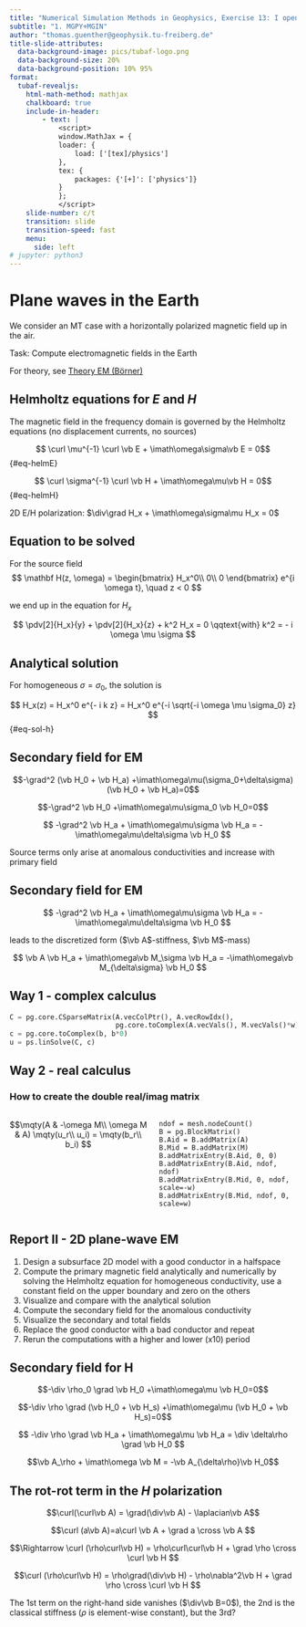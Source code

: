 ```yaml
---
title: "Numerical Simulation Methods in Geophysics, Exercise 13: I open at the close"
subtitle: "1. MGPY+MGIN"
author: "thomas.guenther@geophysik.tu-freiberg.de"
title-slide-attributes:
  data-background-image: pics/tubaf-logo.png
  data-background-size: 20%
  data-background-position: 10% 95%
format:
  tubaf-revealjs:
    html-math-method: mathjax
    chalkboard: true
    include-in-header:
        - text: |
            <script>
            window.MathJax = {
            loader: {
                load: ['[tex]/physics']
            },
            tex: {
                packages: {'[+]': ['physics']}
            }
            };
            </script>
    slide-number: c/t
    transition: slide
    transition-speed: fast
    menu: 
      side: left
# jupyter: python3 
--- 
```


# Plane waves in the Earth

We consider an MT case with a horizontally polarized magnetic field up in the air.

Task: Compute electromagnetic fields in the Earth

For theory, see [Theory EM (Börner)](https://ruboerner.github.io/ThEM/mtfields.html)

## Helmholtz equations for $E$ and $H$

The magnetic field in the frequency domain is governed by the Helmholtz equations (no displacement currents, no sources)

$$ \curl \mu^{-1} \curl \vb E + \imath\omega\sigma\vb E = 0$$  {#eq-helmE}

$$ \curl \sigma^{-1} \curl \vb H + \imath\omega\mu\vb H = 0$$  {#eq-helmH}

2D E/H polarization: $\div\grad H_x + \imath\omega\sigma\mu H_x = 0$

## Equation to be solved

For the source field
$$ \mathbf H(z, \omega) = \begin{bmatrix} H_x^0\\ 0\\ 0 \end{bmatrix} e^{i \omega t}, \quad z < 0 $$

we end up in the equation for $H_x$

$$ \pdv[2]{H_x}{y} + \pdv[2]{H_x}{z} + k^2 H_x = 0 \qqtext{with} k^2 = - i \omega \mu \sigma $$


## Analytical solution

For homogeneous $\sigma=\sigma_0$, the solution is

$$ H_x(z) = H_x^0 e^{- i k z} = H_x^0 e^{-i \sqrt{-i \omega \mu \sigma_0} z} $$ {#eq-sol-h}

## Secondary field for EM

$$-\grad^2 (\vb H_0 + \vb H_a) +\imath\omega\mu(\sigma_0+\delta\sigma) (\vb H_0 + \vb H_a)=0$$

$$-\grad^2 \vb H_0 +\imath\omega\mu\sigma_0 \vb H_0=0$$

$$ -\grad^2 \vb H_a + \imath\omega\mu\sigma \vb H_a = -\imath\omega\mu\delta\sigma \vb H_0 $$

::: {.callout-note}
Source terms only arise at anomalous conductivities and increase with primary field
:::

## Secondary field for EM

$$ -\grad^2 \vb H_a + \imath\omega\mu\sigma \vb H_a = -\imath\omega\mu\delta\sigma \vb H_0 $$

leads to the discretized form ($\vb A$-stiffness, $\vb M$-mass)

$$ \vb A \vb H_a + \imath\omega\vb M_\sigma \vb H_a = -\imath\omega\vb M_{\delta\sigma} \vb H_0 $$

## Way 1 - complex calculus

```python
C = pg.core.CSparseMatrix(A.vecColPtr(), A.vecRowIdx(), 
                          pg.core.toComplex(A.vecVals(), M.vecVals()*w))
c = pg.core.toComplex(b, b*0)
u = ps.linSolve(C, c)
```

## Way 2 - real calculus
### How to create the double real/imag matrix
:::: {.columns}
::: {.column width="50%"}
$$\mqty(A & -\omega M\\ \omega M & A) \mqty(u_r\\ u_i) = \mqty(b_r\\ b_i) $$
:::
::: {.column width="50%"}
```
ndof = mesh.nodeCount()
B = pg.BlockMatrix()
B.Aid = B.addMatrix(A)
B.Mid = B.addMatrix(M)
B.addMatrixEntry(B.Aid, 0, 0)
B.addMatrixEntry(B.Aid, ndof, ndof)
B.addMatrixEntry(B.Mid, 0, ndof, scale=-w)
B.addMatrixEntry(B.Mid, ndof, 0, scale=w)
```
:::
::::

## Report II - 2D plane-wave EM 

1. Design a subsurface 2D model with a good conductor in a halfspace
1. Compute the primary magnetic field analytically and numerically by solving the Helmholtz equation for homogeneous conductivity, use a constant field on the upper boundary and zero on the others
1. Visualize and compare with the analytical solution
1. Compute the secondary field for the anomalous conductivity
1. Visualize the secondary and total fields
1. Replace the good conductor with a bad conductor and repeat
1. Rerun the computations with a higher and lower (x10) period

## Secondary field for H

$$-\div \rho_0 \grad \vb H_0 +\imath\omega\mu \vb H_0=0$$

$$-\div \rho \grad (\vb H_0 + \vb H_s) +\imath\omega\mu (\vb H_0 + \vb H_s)=0$$

$$ -\div \rho \grad \vb H_a + \imath\omega\mu \vb H_a = \div \delta\rho \grad \vb H_0 $$

$$\vb A_\rho + \imath\omega \vb M = -\vb A_{\delta\rho}\vb H_0$$

## The rot-rot term in the $H$ polarization

$$\curl(\curl\vb A) = \grad(\div\vb A) - \laplacian\vb A$$

$$\curl (a\vb A)=a\curl \vb A + \grad a \cross \vb A $$

$$\Rightarrow \curl (\rho\curl\vb H) = \rho\curl\curl\vb H + \grad \rho \cross \curl \vb H $$

$$\curl (\rho\curl\vb H) = \rho\grad(\div\vb H) - \rho\nabla^2\vb H + \grad \rho \cross \curl \vb H $$

The 1st term on the right-hand side vanishes ($\div\vb B=0$), the 2nd is the classical stiffness ($\rho$ is element-wise constant), but the 3rd?